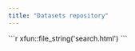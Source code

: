 ```yaml
---
title: "Datasets repository"
---
```


````{=html}
```r
xfun::file_string('search.html')
```
````